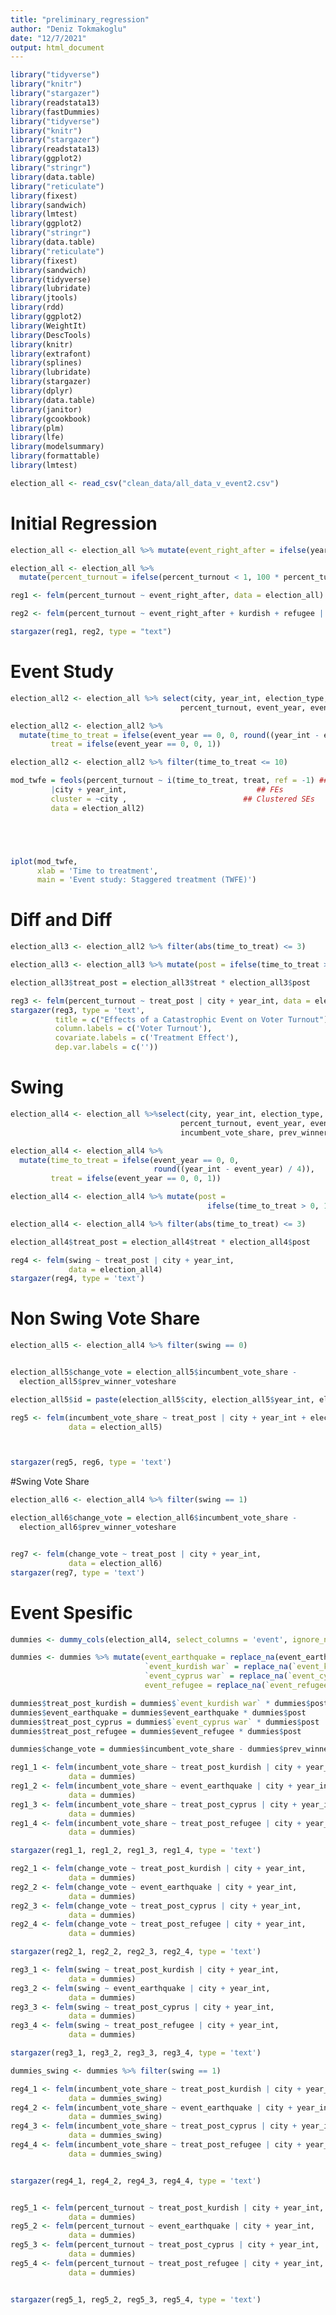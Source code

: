 ```yaml
---
title: "preliminary_regression"
author: "Deniz Tokmakoglu"
date: "12/7/2021"
output: html_document
---
```


```r
library("tidyverse")
library("knitr")
library("stargazer")
library(readstata13)
library(fastDummies)
library("tidyverse")
library("knitr")
library("stargazer")
library(readstata13)
library(ggplot2)
library("stringr")
library(data.table)
library("reticulate")
library(fixest)
library(sandwich)
library(lmtest)
library(ggplot2)
library("stringr")
library(data.table)
library("reticulate")
library(fixest)
library(sandwich)
library(tidyverse)
library(lubridate)
library(jtools)
library(rdd)
library(ggplot2)
library(WeightIt)
library(DescTools)
library(knitr)
library(extrafont)
library(splines)
library(lubridate)
library(stargazer)
library(dplyr)
library(data.table)
library(janitor)
library(gcookbook)
library(plm)
library(lfe)
library(modelsummary)
library(formattable)
library(lmtest)
```

```r
election_all <- read_csv("clean_data/all_data_v_event2.csv")
```



# Initial Regression
```r

election_all <- election_all %>% mutate(event_right_after = ifelse(year_int - event_year <= 4, 1, 0))

election_all <- election_all %>% 
  mutate(percent_turnout = ifelse(percent_turnout < 1, 100 * percent_turnout, percent_turnout))

reg1 <- felm(percent_turnout ~ event_right_after, data = election_all)

reg2 <- felm(percent_turnout ~ event_right_after + kurdish + refugee | city + year , data = election_all)

stargazer(reg1, reg2, type = "text")
```

# Event Study

```r
election_all2 <- election_all %>% select(city, year_int, election_type,
                                      percent_turnout, event_year, event)

election_all2 <- election_all2 %>% 
  mutate(time_to_treat = ifelse(event_year == 0, 0, round((year_int - event_year) / 4)),
         treat = ifelse(event_year == 0, 0, 1))

election_all2 <- election_all2 %>% filter(time_to_treat <= 10)

mod_twfe = feols(percent_turnout ~ i(time_to_treat, treat, ref = -1) ## Our key interaction: time × treatment status
		 |city + year_int,                             ## FEs
		 cluster = ~city ,                          ## Clustered SEs
		 data = election_all2)





iplot(mod_twfe, 
      xlab = 'Time to treatment',
      main = 'Event study: Staggered treatment (TWFE)')
```
# Diff and Diff

```r
election_all3 <- election_all2 %>% filter(abs(time_to_treat) <= 3)

election_all3 <- election_all3 %>% mutate(post = ifelse(time_to_treat > 0, 1, 0))

election_all3$treat_post = election_all3$treat * election_all3$post

reg3 <- felm(percent_turnout ~ treat_post | city + year_int, data = election_all3)
stargazer(reg3, type = 'text',
          title = c("Effects of a Catastrophic Event on Voter Turnout"),
          column.labels = c('Voter Turnout'),
          covariate.labels = c('Treatment Effect'),
          dep.var.labels = c(''))
```
# Swing

```r
election_all4 <- election_all %>%select(city, year_int, election_type,
                                      percent_turnout, event_year, event, swing,
                                      incumbent_vote_share, prev_winner_voteshare)

election_all4 <- election_all4 %>% 
  mutate(time_to_treat = ifelse(event_year == 0, 0, 
                                round((year_int - event_year) / 4)),
         treat = ifelse(event_year == 0, 0, 1))

election_all4 <- election_all4 %>% mutate(post = 
                                            ifelse(time_to_treat > 0, 1, 0))

election_all4 <- election_all4 %>% filter(abs(time_to_treat) <= 3)

election_all4$treat_post = election_all4$treat * election_all4$post

reg4 <- felm(swing ~ treat_post | city + year_int, 
             data = election_all4)
stargazer(reg4, type = 'text')
```

# Non Swing Vote Share
```r

election_all5 <- election_all4 %>% filter(swing == 0)


election_all5$change_vote = election_all5$incumbent_vote_share - 
  election_all5$prev_winner_voteshare

election_all5$id = paste(election_all5$city, election_all5$year_int, election_all5$election_type) 

reg5 <- felm(incumbent_vote_share ~ treat_post | city + year_int + election_type , 
             data = election_all5)



stargazer(reg5, reg6, type = 'text')
```


#Swing Vote Share

```r
election_all6 <- election_all4 %>% filter(swing == 1)

election_all6$change_vote = election_all6$incumbent_vote_share - 
  election_all6$prev_winner_voteshare


reg7 <- felm(change_vote ~ treat_post | city + year_int, 
             data = election_all6)
stargazer(reg7, type = 'text')
```


# Event Spesific 

```r
dummies <- dummy_cols(election_all4, select_columns = 'event', ignore_na = TRUE)

dummies <- dummies %>% mutate(event_earthquake = replace_na(event_earthquake, 0),
                              `event_kurdish war` = replace_na(`event_kurdish war`, 0),
                              `event_cyprus war` = replace_na(`event_cyprus war`, 0),
                              event_refugee = replace_na(`event_refugee`, 0))

dummies$treat_post_kurdish = dummies$`event_kurdish war` * dummies$post
dummies$event_earthquake = dummies$event_earthquake * dummies$post
dummies$treat_post_cyprus = dummies$`event_cyprus war` * dummies$post
dummies$treat_post_refugee = dummies$event_refugee * dummies$post

dummies$change_vote = dummies$incumbent_vote_share - dummies$prev_winner_voteshare

reg1_1 <- felm(incumbent_vote_share ~ treat_post_kurdish | city + year_int, 
             data = dummies)
reg1_2 <- felm(incumbent_vote_share ~ event_earthquake | city + year_int, 
             data = dummies)
reg1_3 <- felm(incumbent_vote_share ~ treat_post_cyprus | city + year_int, 
             data = dummies)
reg1_4 <- felm(incumbent_vote_share ~ treat_post_refugee | city + year_int, 
             data = dummies)

stargazer(reg1_1, reg1_2, reg1_3, reg1_4, type = 'text')

reg2_1 <- felm(change_vote ~ treat_post_kurdish | city + year_int, 
             data = dummies)
reg2_2 <- felm(change_vote ~ event_earthquake | city + year_int, 
             data = dummies)
reg2_3 <- felm(change_vote ~ treat_post_cyprus | city + year_int, 
             data = dummies)
reg2_4 <- felm(change_vote ~ treat_post_refugee | city + year_int, 
             data = dummies)

stargazer(reg2_1, reg2_2, reg2_3, reg2_4, type = 'text')

reg3_1 <- felm(swing ~ treat_post_kurdish | city + year_int, 
             data = dummies)
reg3_2 <- felm(swing ~ event_earthquake | city + year_int, 
             data = dummies)
reg3_3 <- felm(swing ~ treat_post_cyprus | city + year_int, 
             data = dummies)
reg3_4 <- felm(swing ~ treat_post_refugee | city + year_int, 
             data = dummies)

stargazer(reg3_1, reg3_2, reg3_3, reg3_4, type = 'text')

dummies_swing <- dummies %>% filter(swing == 1)

reg4_1 <- felm(incumbent_vote_share ~ treat_post_kurdish | city + year_int, 
             data = dummies_swing)
reg4_2 <- felm(incumbent_vote_share ~ event_earthquake | city + year_int, 
             data = dummies_swing)
reg4_3 <- felm(incumbent_vote_share ~ treat_post_cyprus | city + year_int, 
             data = dummies_swing)
reg4_4 <- felm(incumbent_vote_share ~ treat_post_refugee | city + year_int, 
             data = dummies_swing)


stargazer(reg4_1, reg4_2, reg4_3, reg4_4, type = 'text')


reg5_1 <- felm(percent_turnout ~ treat_post_kurdish | city + year_int, 
             data = dummies)
reg5_2 <- felm(percent_turnout ~ event_earthquake | city + year_int, 
             data = dummies)
reg5_3 <- felm(percent_turnout ~ treat_post_cyprus | city + year_int, 
             data = dummies)
reg5_4 <- felm(percent_turnout ~ treat_post_refugee | city + year_int, 
             data = dummies)


stargazer(reg5_1, reg5_2, reg5_3, reg5_4, type = 'text')
```

